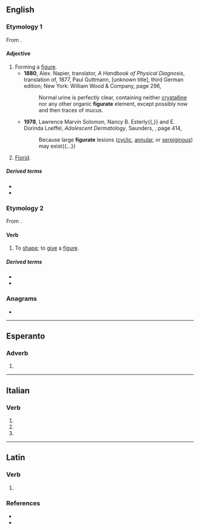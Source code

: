 ==English==

===Etymology 1===
From {{suffix|en|figure|ate|pos2=adjective-forming suffix}}.

====Adjective====
{{en-adj|-}}

# Forming a [[figure]].
#* '''1880''', Alex. Napier, translator, ''A Handbook of Physical Diagnosis'', translation of, 1877, Paul Guttmann, [unknown title], third German edition; New York: William Wood & Company, page 296,
#*: Normal urine is perfectly clear, containing neither [[crystalline]] nor any other organic '''figurate''' element, except possibly now and then traces of mucus.
#* '''1978''', Lawrence Marvin Solomon, Nancy B. Esterly{{,}} and E. Dorinda Loeffel, ''Adolescent Dermatology'', Saunders, {{ISBN|0721684920}}, page 414,
#*: Because large '''figurate''' lesions ([[cyclic]], [[annular]], or [[serpiginous]]) may exist{{...}}
# {{lb|en|music}} [[florid|Florid]].

=====Derived terms=====
* {{l|en|figurate number}}
* {{l|en|figurately}}

===Etymology 2===
From {{suffix|en|figure|ate|pos2=verb-forming suffix}}.

====Verb====
{{en-verb|figurat}}

# To [[shape]]; to [[give]] a [[figure]].

=====Derived terms=====
* {{l|en|refigurate}}
* {{l|en|figuration}}

===Anagrams===
* {{anagrams|en|a=aefgirtu|fruitage}}

----

==Esperanto==

===Adverb===
{{eo-part}}

# {{eo-form of|figur|ate}}

----

==Italian==

===Verb===
{{head|it|verb form|cat2=past participle forms}}

# {{inflection of|it|figurare||2|p|pres|indc}}
# {{inflection of|it|figurare||2|p|impr}}
# {{inflection of|it|figurato||f|p}}

----

==Latin==

===Verb===
{{la-verb-form|figūrāte}}

# {{inflection of|la|figūrō||2|p|pres|actv|impr}}

===References===
* {{R:L&S}}
* {{R:Gaffiot}}